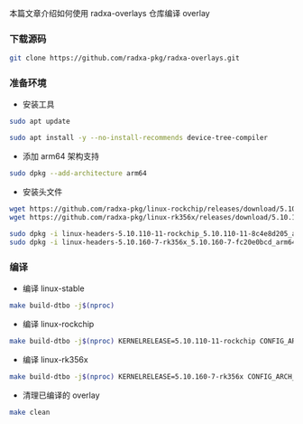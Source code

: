
本篇文章介绍如何使用 radxa-overlays 仓库编译 overlay

### 下载源码

```bash
git clone https://github.com/radxa-pkg/radxa-overlays.git
```

### 准备环境

- 安装工具

```bash
sudo apt update

sudo apt install -y --no-install-recommends device-tree-compiler
```

- 添加 arm64 架构支持

```bash
sudo dpkg --add-architecture arm64
```

- 安装头文件

```bash
wget https://github.com/radxa-pkg/linux-rockchip/releases/download/5.10.110-11/linux-headers-5.10.110-11-rockchip_5.10.110-11-8c4e8d205_arm64.deb
wget https://github.com/radxa-pkg/linux-rk356x/releases/download/5.10.160-7/linux-headers-5.10.160-7-rk356x_5.10.160-7-fc20e0bcd_arm64.deb

sudo dpkg -i linux-headers-5.10.110-11-rockchip_5.10.110-11-8c4e8d205_arm64.deb
sudo dpkg -i linux-headers-5.10.160-7-rk356x_5.10.160-7-fc20e0bcd_arm64.deb
```

### 编译

- 编译 linux-stable

```bash
make build-dtbo -j$(nproc)
```

- 编译 linux-rockchip

```bash
make build-dtbo -j$(nproc) KERNELRELEASE=5.10.110-11-rockchip CONFIG_ARCH_MESON=n CONFIG_CPU_RK3399=rockchip CONFIG_CPU_RK3568=rockchip CONFIG_CPU_RK3588=rockchip
```

- 编译 linux-rk356x

```bash
make build-dtbo -j$(nproc) KERNELRELEASE=5.10.160-7-rk356x CONFIG_ARCH_MESON=n CONFIG_CPU_RK3399=rockchip CONFIG_CPU_RK3528=rockchip CONFIG_CPU_RK3568=rockchip CONFIG_CPU_RK3588=rockchip
```

- 清理已编译的 overlay

```bash
make clean
```
